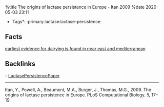 %title The origins of lactase persistence in Europe - Itan 2009
%date 2020-05-03 23:11

*Tags*: :primary:lactase:lactase-persistence:

== Facts ==

[[118-earliest_evidence_for_dairying_is_found_in_near_east_and_mediterranean|earliest evidence for dairying is found in near east and mediterranean]]


== Backlinks ==

- [[LactasePersistencePaper|LactasePersistencePaper]]

----

Itan, Y., Powell, A., Beaumont, M.A., Burger, J., Thomas, M.G., 2009. The origins of lactase persistence in Europe. PLoS Computational Biology. 5, 17–19.

